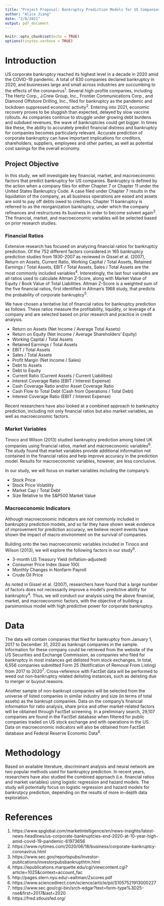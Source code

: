 ```yaml
---
title: "Project Proposal: Bankruptcy Prediction Models for US Companies"
author: "Alice Jiang"
date: "2/8/2021"
output: pdf_document
---
```


```r
knitr::opts_chunk$set(echo = TRUE)
options(tinytex.verbose = TRUE)
```

# Introduction

US corporate bankruptcy reached its highest level in a decade in 2020 amid the COVID-19 pandemic. A total of 630 companies declared bankruptcy in 2020, and businesses large and small across industries are succumbing to the effects of the coronavirus^1^. Several high-profile companies, including The Hertz Corp., J.Crew Group, Inc., Frontier Communications Corp., and Diamond Offshore Drilling, Inc., filed for bankruptcy as the pandemic and lockdown suppressed economic activity^2^. Entering into 2021, economic recovery proves to be sluggish than expected, delayed by slow vaccine rollouts. As companies continue to struggle under growing debt burdens and subdued revenues, the wave of bankruptcies could get bigger. In times like these, the ability to accurately predict financial distress and bankruptcy for companies becomes particularly relevant. Accurate prediction of corporate bankruptcy can have important implications for creditors, shareholders, suppliers, employees and other parties, as well as potential cost savings for the overall economy. 

## Project Objective

In this study, we will investigate key financial, market, and macroeconomic factors that predict bankruptcy for US companies. Bankruptcy is defined by the action when a company files for either Chapter 7 or Chapter 11 under the United States Bankruptcy Code. A case filed under Chapter 7 results in the liquidation of the company, as all business operations are eased and assets are sold to pay off debts owed to creditors. Chapter 11 bankruptcy is referred to as the reorganization bankruptcy, under which the company refinances and restructures its business in order to become solvent again^3^. The financial, market, and macroeconomic variables will be selected based on prior research studies. 

### Financial Ratios

Extensive research has focused on analyzing financial ratios for bankruptcy prediction. Of the 752 different factors considered in 165 bankruptcy prediction studies from 1930-2007 as reviewed in Gissel et al. (2007), Return on Assets, Current Ratio, Working Capital / Total Assets, Retained Earnings / Total Assets, EBIT / Total Assets, Sales / Total Assets are the most commonly included variables^4^. Interestingly, the last four variables are all ratios used to calculate Altman Z-Score, along with Market Value of Equity / Book Value of Total Liabilities. Altman Z-Score is a weighted sum of the five financial ratios, first identified in Altman's 1968 study, that predicts the probability of corporate bankruptcy^5^. 

We have chosen a tentative list of financial ratios for bankruptcy prediction as follows. These ratios measure the profitability, liquidity, or leverage of a company and are selected based on prior research and practice in credit analysis.

- Return on Assets (Net Income / Average Total Assets)
- Return on Equity (Net Income / Average Shareholders' Equity)
- Working Capital / Total Assets
- Retained Earnings / Total Assets
- EBIT / Total Assets
- Sales / Total Assets
- Profit Margin (Net Income / Sales)
- Debt to Assets
- Debt to Equity
- Current Ratio (Current Assets / Current Liabilities)
- Interest Coverage Ratio (EBIT / Interest Expense)
- Cash Coverage Ratio and/or Asset Coverage Ratio
- Cash Flow to Total Debt (Cash from Operations / Total Debt)
- Interest Coverage Ratio (EBIT / Interest Expense)

Recent researchers have also looked at a combined approach to bankruptcy prediction, including not only financial ratios but also market variables, as well as macroeconomic factors. 

### Market Variables 

Tinoco and Wilson (2013) studied bankruptcy prediction among listed UK companies using financial ratios, market and macroeconomic variables^6^. The study found that market variables provide additional information not contained in the financial ratios and help improve accuracy in the prediction model. Results for macroeconomic variables, however, are less conclusive. 

In our study, we will focus on market variables including the company's:

- Stock Price
- Stock Price Volatility
- Market Cap / Total Debt
- Size Relative to the S&P500 Market Value

### Macroeconomic Indicators

Although macroeconomic indicators are not commonly included in bankruptcy prediction models, and so far they have shown weak evidence of improvement for prediction accuracy, we believe recent events have shown the impact of macro environment on the survival of companies.

Building onto the two macroeconomic variables included in Tinoco and Wilson (2013), we will explore the following factors in our study^6^.

- 3-month US Treasury Yield (inflation-adjusted) 
- Consumer Price Index (base 100)
- Monthly Changes in Nonfarm Payroll
- Crude Oil Price

As noted in Gissel et al. (2007), researchers have found that a large number of factors does not necessarily improve a model's predictive ability for bankruptcy^4^. Thus, we will conduct our analysis using the above financial, market, and macroeconomic factors, with the objective of building a parsimonious model with high predictive power for corporate bankruptcy. 

# Data

The data will contain companies that filed for bankruptcy from January 1, 2017 to December 31, 2020 as bankrupt companies in the sample. Information for these company could be retrieved from the website of the US Securities and Exchange Commission, as companies who filed for bankruptcy in most instances get delisted from stock exchanges. In total, 6,556 companies submitted Form 25 (Notification of Removal From Listing) from 2017 to 2020^7^. Cross-reference with FactSet data will be performed to weed out non-bankruptcy related delisting instances, such as delisting due to merger or buyout reasons. 

Another sample of non-bankrupt companies will be selected from the universe of listed companies in similar industry and size (in terms of total assets) as the bankrupt companies. Data on the company's financial information for ratio analysis, share price and other market-related factors will be obtained through FactSet screening. In a preliminary search, 29,107 companies are found in the FactSet database when filtered for public companies traded on US stock exchange and with operations in the US. Data on macroeconomic indicators will also be obtained from FactSet database and Federal Reserve Economic Data^8^.

# Methodology

Based on available literature, discriminant analysis and neural network are two popular methods used for bankruptcy prediction. In recent years, researchers have also studied the combined approach (i.e. financial ratios and market variables) using logistic regression and hazard models. The study will potentially focus on logistic regression and hazard models for bankrutpcy prediction, depending on the results of more in-depth data exploration.  

# References

1. https://www.spglobal.com/marketintelligence/en/news-insights/latest-news-headlines/us-corporate-bankruptcies-end-2020-at-10-year-high-amid-covid-19-pandemic-61973656
2. https://www.nytimes.com/2020/06/18/business/corporate-bankruptcy-coronavirus.html
3. https://www.sec.gov/reportspubs/investor-publications/investorpubsbankrupthtm.html
4. https://epublications.marquette.edu/cgi/viewcontent.cgi?article=1025&context=account_fac
5. http://pages.stern.nyu.edu/~ealtman/Zscores.pdf
6. https://www.sciencedirect.com/science/article/pii/S1057521913000227
7. https://www.sec.gov/cgi-bin/srch-edgar?text=form-type%3D25-nse&first=2017&last=2020
8. https://fred.stlouisfed.org/



